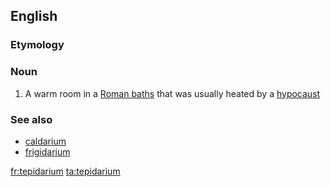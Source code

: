 ==English==

===Etymology===
{{L.}}

===Noun===
{{wikipedia}}
{{en-noun|pl2=tepidaria}}

# A warm room in a [[Roman baths]] that was usually heated by a [[hypocaust]]

===See also===
*[[caldarium]]
*[[frigidarium]]

[[fr:tepidarium]]
[[ta:tepidarium]]